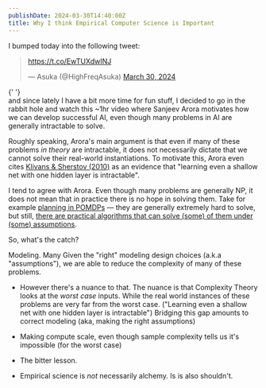 ```yaml
---
publishDate: 2024-03-30T14:40:00Z
title: Why I think Empirical Computer Science is Important
---
```


I bumped today into the following tweet:

<div class="flex justify-center">
  <blockquote class="twitter-tweet">
    <p lang="qme" dir="ltr">
      <a href="https://t.co/EwTUXdwINJ">https://t.co/EwTUXdwINJ</a>
    </p>
    &mdash; Asuka (@HighFreqAsuka) <a href="https://twitter.com/HighFreqAsuka/status/1773923299476554128?ref_src=twsrc%5Etfw">March 30, 2024</a>
  </blockquote>{' '}
  <script async src="https://platform.twitter.com/widgets.js" charset="utf-8"></script>
</div>
and since lately I have a bit more time for fun stuff, I decided to go in the rabbit hole and watch this ~1hr video where
Sanjeev Arora motivates how we can develop successful AI, even though many problems in AI are generally intractable to solve.

Roughly speaking, Arora's main argument is that even if many of these problems _in theory_ are intractable, it does not necessarily dictate that we cannot solve their real-world instantiations. To motivate this, Arora even cites [Klivans & Sherstov (2010)](https://pdf.sciencedirectassets.com/272574/1-s2.0-S0022000008X0008X/1-s2.0-S0022000008000706/main.pdf?X-Amz-Security-Token=IQoJb3JpZ2luX2VjEO3%2F%2F%2F%2F%2F%2F%2F%2F%2F%2FwEaCXVzLWVhc3QtMSJGMEQCIDyhTUg%2FdFLgCfx3FwOi3GvdDeuyN%2Fc%2Fqa6BVsRufucUAiALM1m0ayIytSFqR3ysYx0IBs3pKB00RtAAnyumL0DemCqzBQgWEAUaDDA1OTAwMzU0Njg2NSIMCZ8mVBNaXGlI%2BcemKpAFGQsPh7cMyhr50Vmb%2B6IXUeoqDByQPYaEZqt4D9E5AY5Nmy7RTYYzOV%2FVzYE6feKHCfSLlqh7IYq3u1f53FRhvOHqmbzYEPBDckN5sdTHREkz9Y%2BPeRZ1dFnjmANXVJP4XjB1eHj85kA7S779H%2BZIsKra5m5ekJu7MzDDXXLyajt56DZhGagaqVhoWhAr%2FnpfN%2FcxRujeDLUFx4%2BjHbEPbIi6dCHwzd%2B%2FMRDGMnPuDbLawlxE%2F3Tu6M0kuQwda4pAzj0X9jiBYzl17C8SzznEm7ZqOzNXACDuwl00trbfnO1H3ZQwMQeDxjF28kulnmY1Q8CGNKs2680kLTgyZlGY8lCFcAU2JvmOy4NsLnOACcY9wODkEj0RWbPP8F1nNdOGQYqf148SRUdoKX4TS1bkFqPpCutr3HhGtSdkBqy928l3At9iDajS4JPxoPoVe8UEcyg2MsROAhnxKzG8%2BJilx8AaNHcn8vZuTkIunIkjjDVTiQXwxw0g7d14h4lOcFD7LP253b2YtDPTxRfp6lb%2FQ2iZkHyTKkHqiFpYrokpbH%2BppOk7G3OuGPtrjE%2BSJBgRiEThQ7a%2FU%2FsuBOeRhSi%2BStydH2R5RHvTZPJQcUCungz2WY1QHc%2FngvCIrIO7CVtK5JYXRBtQ6616Ie5dPGSS2IN4QjLjVu73LU5wsApdOJW9dz1%2FARxLPqKjrnbzKLLOq%2BBxL%2BZtBuBUwB7E6sUkKcfv0ot0GG%2FFn2TFlgjk9JE8lzhkejK35J%2FUwShD%2FKhHXgXBUtdUte8xoPR34B13A87NkSeeJ1XP3nnAcgFwJu7DDS8ml1PhJQNoyvSTsukacFau0gjmsUh44rRcYfixtEcUBMLU13myrlqJG592q0IwpJGgsAY6sgEXJNycd0L82UcT66z5uUFstSP2AAdaMAxa1jhiSCblByF3Utq8XGTjEIzlN%2BkqoiAuCOltFdoD%2FVc2vxs4%2F8wE4tv%2FuzULGSY9NSmjBKHaU7LoO4h2nGVLgJV2xptB5VCrP9evLQVntFOSsSx7jbqGh0c%2FBmujYNrRWQbzczjEJbaNuLhp5yDmv7Z5XZXaU%2B5teQBkmImSXCiKUlPZYNFBz%2FXmPG8Mbpa3K1PWEdq61kR0&X-Amz-Algorithm=AWS4-HMAC-SHA256&X-Amz-Date=20240330T140609Z&X-Amz-SignedHeaders=host&X-Amz-Expires=300&X-Amz-Credential=ASIAQ3PHCVTY57276G55%2F20240330%2Fus-east-1%2Fs3%2Faws4_request&X-Amz-Signature=ff83cae80b8a30901b4f27a48bf48fd430f6bbc0ff7f2708de6070865f34ce38&hash=d1ca5ae38919e08ead953581a1709c3a6158beaa274c560e955d0ea36c0b5c1d&host=68042c943591013ac2b2430a89b270f6af2c76d8dfd086a07176afe7c76c2c61&pii=S0022000008000706&tid=spdf-f944dedd-1092-4bc3-aa4e-11b75678d09f&sid=b52b3fac301ba546115b9039d9e15623080cgxrqb&type=client&tsoh=d3d3LnNjaWVuY2VkaXJlY3QuY29t&ua=030f5953065e045659&rr=86c8a89f2d253b51&cc=ch) as an evidence that "learning even a shallow net with one hidden layer is intractable".

I tend to agree with Arora. Even though many problems are generally NP, it does not mean that in practice there is no hope in solving them. Take for example [planning in POMDPs](https://en.wikipedia.org/wiki/Partially_observable_Markov_decision_process) — they are generally extremely hard to solve, but still, [there are practical algorithms that can solve (some) of them under (some) assumptions](https://arxiv.org/abs/1912.01603).

So, what's the catch?

Modeling. Many Given the "right" modeling design choices (a.k.a "assumptions"), we are able to reduce the complexity of many of these problems.

- However there's a nuance to that. The nuance is that Complexity Theory looks at the _worst case_ inputs. While the real world
  instances of these problems are very far from the worst case. ("Learning even a shallow net with one hidden layer is intractable")
  Bridging this gap amounts to correct modeling (aka, making the right assumptions)

- Making compute scale, even though sample complexity tells us it's impossible (for the worst case)
- The bitter lesson.
- Empirical science is _not_ necessarily alchemy. Is is also shouldn't.
